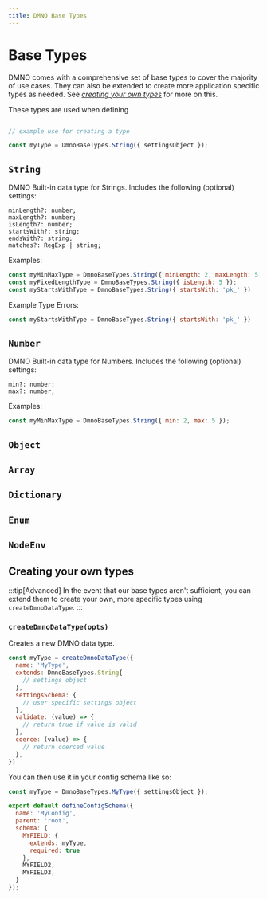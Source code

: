 ```yaml
---
title: DMNO Base Types
---
```


# Base Types

DMNO comes with a comprehensive set of base types to cover the majority of use cases. They can also be extended to create more application specific types as needed. See [_creating your own types_](/reference/config-engine/base-types/#creating-your-own-types) for more on this. 

These types are used when defining

```javascript

// example use for creating a type

const myType = DmnoBaseTypes.String({ settingsObject });
```


## `String`

DMNO Built-in data type for Strings. Includes the following (optional) settings: 

```
minLength?: number;
maxLength?: number;
isLength?: number;
startsWith?: string;
endsWith?: string;
matches?: RegExp | string;
```

Examples: 
```javascript
const myMinMaxType = DmnoBaseTypes.String({ minLength: 2, maxLength: 5 });
const myFixedLengthType = DmnoBaseTypes.String({ isLength: 5 });
const myStartsWithType = DmnoBaseTypes.String({ startsWith: 'pk_' })

```

Example Type Errors:
```javascript
const myStartsWithType = DmnoBaseTypes.String({ startsWith: 'pk_' })

```



## `Number`

DMNO Built-in data type for Numbers. Includes the following (optional) settings: 

```
min?: number;
max?: number;
```

Examples: 
```javascript
const myMinMaxType = DmnoBaseTypes.String({ min: 2, max: 5 });

```


## `Object`


## `Array`


## `Dictionary`


## `Enum`


## `NodeEnv` 

## Creating your own types

:::tip[Advanced]
  In the event that our base types aren't sufficient, you can extend them to create your own, more specific types using `createDmnoDataType`. 
:::


### `createDmnoDataType(opts)` 

Creates a new DMNO data type. 

```javascript
const myType = createDmnoDataType({
  name: 'MyType',
  extends: DmnoBaseTypes.String{
    // settings object
  },
  settingsSchema: {
    // user specific settings object
  },
  validate: (value) => {
    // return true if value is valid
  },
  coerce: (value) => {
    // return coerced value
  },
})
```

You can then use it in your config schema like so: 

```javascript
const myType = DmnoBaseTypes.MyType({ settingsObject });

export default defineConfigSchema({
  name: 'MyConfig',
  parent: 'root',
  schema: {
    MYFIELD: {
      extends: myType,
      required: true
    },
    MYFIELD2,
    MYFIELD3,
  }
});
```

